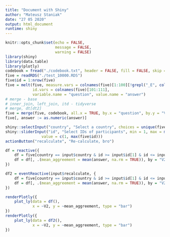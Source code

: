 ```yaml
---
title: "Document with Shiny"
author: "Mateusz Staniak"
date: "27 05 2020"
output: html_document
runtime: shiny
---
```


```r
knitr::opts_chunk$set(echo = FALSE,
                      message = FALSE,
                      warning = FALSE)
library(shiny)
library(data.table)
library(plotly)
codebook = fread("./codebook.txt", header = FALSE, fill = FALSE, skip = 7)
five = readRDS("./test_10000.RDS")
five$id = 1:nrow(five)
five = melt(five, measure.vars = colnames(five)[1:100][!grepl("_E", colnames(five)[1:100])],
            id.vars = colnames(five)[101:111],
            variable.name = "question", value.name = "answer")
# merge - base
# inner_join, left_join, itd - tidyverse
# merge, dt[dt2]
five = merge(five, codebook, all.x = TRUE, by.x = "question", by.y = "V1")
five[, answer := as.numeric(answer)]
```

```r
shiny::selectInput("country", "Select a country", choices = unique(five$country))
shiny::sliderInput("id", "Select IDs of participants", min = 1, max = max(five$id),
                value = c(1, max(five$id)))
actionButton("recalculate", "Re-calculate, bro")
```

```r
df = reactive({
    df = five[country == input$country & id >= input$id[1] & id <= input$id[2], ]
    df = df[, .(mean_aggreement = mean(answer, na.rm = TRUE)), by = "V2"]
})

df2 = eventReactive(input$recalculate, {
    df = five[country == input$country & id >= input$id[1] & id <= input$id[2], ]
    df = df[, .(mean_aggreement = mean(answer, na.rm = TRUE)), by = "V2"]
})

renderPlotly({
    plot_ly(data = df(),
            x = ~V2, y = ~mean_aggreement, type = "bar") 
})
renderPlotly({
    plot_ly(data = df2(),
            x = ~V2, y = ~mean_aggreement, type = "bar") 
})
```
